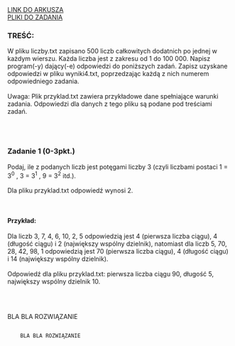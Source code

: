 
<div className="box_link"><a className="link  link_materials" target="_blank" href="https://cke.gov.pl/images/_EGZAMIN_MATURALNY_OD_2015/Arkusze_egzaminacyjne/2019/formula_od_2015/informatyka/MIN-R2_1P-192.pdf">LINK DO ARKUSZA</a>
<br/>
<a className="link  link_materials" href="http://cke.gov.pl/images/_EGZAMIN_MATURALNY_OD_2015/Arkusze_egzaminacyjne/2019/formula_od_2015/informatyka/Dane_PR2.zip">PLIKI DO ZADANIA</a>
<br/>
</div>

### TREŚĆ:
W pliku liczby.txt zapisano 500 liczb całkowitych dodatnich po jednej w każdym wierszu.
Każda liczba jest z zakresu od 1 do 100 000. Napisz program(-y) dający(-e) odpowiedzi do
poniższych zadań. Zapisz uzyskane odpowiedzi w pliku wyniki4.txt, poprzedzając każdą
z nich numerem odpowiedniego zadania.<br/><br/>
<span className="bold">Uwaga</span>: Plik przyklad.txt zawiera przykładowe dane spełniające warunki zadania.
Odpowiedzi dla danych z tego pliku są podane pod treściami zadań. 

<br/><br/>

### Zadanie 1   (0-3pkt.)
Podaj, ile z podanych liczb jest potęgami liczby 3 (czyli liczbami postaci 1 = 3<sup>0</sup>
, 3 = 3<sup>1</sup>
, 9 = 3<sup>2</sup>
itd.).<br/><br/>
Dla pliku przyklad.txt odpowiedź wynosi 2. 

<br/>

#### Przykład:
Dla liczb 3, 7, 4, 6, 10, 2, 5 odpowiedzią jest 4 (pierwsza liczba ciągu), 4 (długość ciągu) i 2
(największy wspólny dzielnik), natomiast dla liczb 5, 70, 28, 42, 98, 1 odpowiedzią jest 70
(pierwsza liczba ciągu), 4 (długość ciągu) i 14 (największy wspólny dzielnik).<br/><br/>
Odpowiedź dla pliku przyklad.txt: pierwsza liczba ciągu 90, długość 5, największy
wspólny dzielnik 10. 

<br/><br/>

<Dropdown title="PRZYKŁADOWE ROZWIĄZANIE">
    <p className={`dropdown_text`}>
        BLA BLA ROZWIĄZANIE
    </p>
</Dropdown>

<Dropdown title="PRZYKŁADOWE ROZWIĄZANIE">
    <Code>
    BLA BLA ROZWIĄZANIE
    </Code>
</Dropdown>